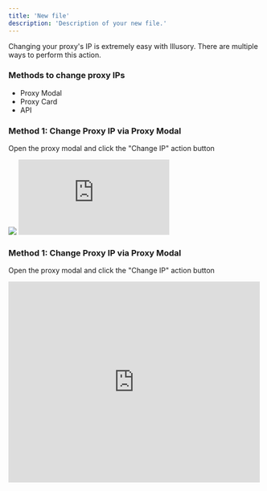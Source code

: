 ```yaml
---
title: 'New file'
description: 'Description of your new file.'
---
```


Changing your proxy's IP is extremely easy with Illusory. There are multiple ways to perform this action.

### Methods to change proxy IPs

- Proxy Modal
- Proxy Card
- API

### Method 1: Change Proxy IP via Proxy Modal

Open the proxy modal and click the "Change IP" action button

<Frame>
  <img src="/images/checks-passed.png" style={{ borderRadius: '0.5rem' }} />
</Frame>
<Frame>
  <iframe 
  src="https://demo.arcade.software/DO70TU5PpFbCsQm2OFTy?embed"
  title="Change Proxy IP (Modal)"
  frameborder="0"
  loading="lazy"
  webkitallowfullscreen
  mozallowfullscreen
  allowfullscreen
  style={{background: '#000000', width: '100%', height: '100vh', maxHeight: '500px', maxWidth: '700px'}}></iframe>
  </Frame>

### Method 1: Change Proxy IP via Proxy Modal

Open the proxy modal and click the "Change IP" action button

<iframe height="400" width="500" src="https://demo.arcade.software/DO70TU5PpFbCsQm2OFTy" title="Change Proxy IP (Modal)" frameborder="0" loading="lazy" webkitallowfullscreen mozallowfullscreen allowfullscreen></iframe>

